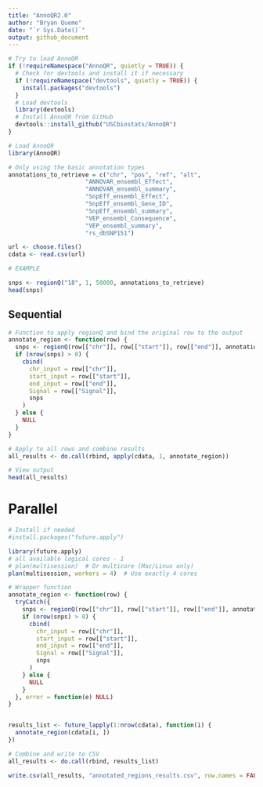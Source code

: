 ---
title: "AnnoQR2.0"
author: "Bryan Queme"
date: "`r Sys.Date()`"
output: github_document
---

```{r library}
# Try to load AnnoQR
if (!requireNamespace("AnnoQR", quietly = TRUE)) {
  # Check for devtools and install it if necessary
  if (!requireNamespace("devtools", quietly = TRUE)) {
    install.packages("devtools")
  }
  # Load devtools
  library(devtools)
  # Install AnnoQR from GitHub
  devtools::install_github("USCbiostats/AnnoQR")
}

# Load AnnoQR
library(AnnoQR)

```

```{r}
# Only using the basic annotation types
annotations_to_retrieve = c("chr", "pos", "ref", "alt",
                      "ANNOVAR_ensembl_Effect",
                      "ANNOVAR_ensembl_summary",
                      "SnpEff_ensembl_Effect",
                      "SnpEff_ensembl_Gene_ID",
                      "SnpEff_ensembl_summary",
                      "VEP_ensembl_Consequence",
                      "VEP_ensembl_summary",
                      "rs_dbSNP151")
```



```{r, data intake}
url <- choose.files()
cdata <- read.csv(url)

```

```{r}

# EXAMPLE

snps <- regionQ("18", 1, 50000, annotations_to_retrieve)
head(snps)

```

## Sequential

```{r}

# Function to apply regionQ and bind the original row to the output
annotate_region <- function(row) {
  snps <- regionQ(row[["chr"]], row[["start"]], row[["end"]], annotations_to_retrieve)
  if (nrow(snps) > 0) {
    cbind(
      chr_input = row[["chr"]],
      start_input = row[["start"]],
      end_input = row[["end"]],
      Signal = row[["Signal"]],
      snps
    )
  } else {
    NULL
  }
}

# Apply to all rows and combine results
all_results <- do.call(rbind, apply(cdata, 1, annotate_region))

# View output
head(all_results)

```

# Parallel

```{r}
# Install if needed
#install.packages("future.apply")

library(future.apply)
# all available logical cores - 1
# plan(multisession)  # Or multicore (Mac/Linux only)
plan(multisession, workers = 4)  # Use exactly 4 cores

# Wrapper function
annotate_region <- function(row) {
  tryCatch({
    snps <- regionQ(row[["chr"]], row[["start"]], row[["end"]], annotations_to_retrieve)
    if (nrow(snps) > 0) {
      cbind(
        chr_input = row[["chr"]],
        start_input = row[["start"]],
        end_input = row[["end"]],
        Signal = row[["Signal"]],
        snps
      )
    } else {
      NULL
    }
  }, error = function(e) NULL)
}


results_list <- future_lapply(1:nrow(cdata), function(i) {
  annotate_region(cdata[i, ])
})

# Combine and write to CSV
all_results <- do.call(rbind, results_list)

```



```{r, export CSV}
write.csv(all_results, "annotated_regions_results.csv", row.names = FALSE)

```





